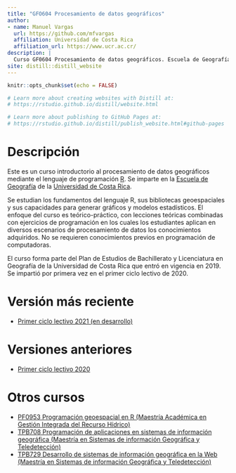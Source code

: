 ```yaml
---
title: "GFO604 Procesamiento de datos geográficos"
author: 
- name: Manuel Vargas
  url: https://github.com/mfvargas
  affiliation: Universidad de Costa Rica
  affiliation_url: https://www.ucr.ac.cr/
description: |
  Curso GF0604 Procesamiento de datos geográficos. Escuela de Geografía, Universidad de Costa Rica.
site: distill::distill_website
---
```


```r
knitr::opts_chunk$set(echo = FALSE)

# Learn more about creating websites with Distill at:
# https://rstudio.github.io/distill/website.html

# Learn more about publishing to GitHub Pages at:
# https://rstudio.github.io/distill/publish_website.html#github-pages

```

# Descripción
Este es un curso introductorio al procesamiento de datos geográficos mediante el lenguaje de programación [R](https://www.r-project.org/). Se imparte en la [Escuela de Geografía](https://www.geografia.fcs.ucr.ac.cr/) de la [Universidad de Costa Rica](https://www.ucr.ac.cr/).

Se estudian los fundamentos del lenguaje R, sus bibliotecas geoespaciales y sus capacidades para generar gráficos y modelos estadísticos. El enfoque del curso es teórico-práctico, con lecciones teóricas combinadas con ejercicios de programación en los cuales los estudiantes aplican en diversos escenarios de procesamiento de datos los conocimientos adquiridos. No se requieren conocimientos previos en programación de computadoras.

El curso forma parte del Plan de Estudios de Bachillerato y Licenciatura en Geografía de la Universidad de Costa Rica que entró en vigencia en 2019. Se impartió por primera vez en el primer ciclo lectivo de 2020.

# Versión más reciente
* [Primer ciclo lectivo 2021 (en desarrollo)](https://gf0604-procesamientodatosgeograficos.github.io/2021i/)

# Versiones anteriores
* [Primer ciclo lectivo 2020](https://geoprocesamiento-2020i.github.io/)

# Otros cursos
* [PF0953 Programación geoespacial en R (Maestría Académica en Gestión Integrada del Recurso Hídrico)](https://pf0953-programaciongeoespacialr-2020.github.io/)
* [TPB708 Programación de aplicaciones en sistemas de información geográfica (Maestría en Sistemas de información Geográfica y Teledetección)](https://github.com/tpb708-programacionsig-2020)
* [TPB729 Desarrollo de sistemas de información geográfica en la Web (Maestría en Sistemas de información Geográfica y Teledetección)](https://tpb729-desarrollosigweb-2021.github.io/)